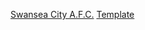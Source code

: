 {{football squad
|name       = 史雲斯球員名單
|teamname   = 斯旺西城足球俱乐部
|title      = -{zh-hans:斯旺西; zh-hk:史雲斯;}-
|bgcolor=white
|textcolor=black
|bordercolor=gold
|list=<div>
<!--{{football squad2 player|no=1|name={{le|史蒂文·班達|Steven Benda|班達}}}}-->
{{football squad2 player|no=2|name=[[瑞恩·本内特|-{zh-hans:本内特; zh-hk:班列特; zh-tw:本內特;}-]]}}
{{football squad2 player|no=3|name={{le|賴恩·曼寧|Ryan Manning|曼寧}}}} 
{{football squad2 player|no=4|name=[[弗林·唐斯|唐斯]]}}
{{football squad2 player|no=5|name={{le|本傑明·卡班戈|Ben Cabango|-{zh-hans:卡班戈;zh-hk:卡班高;zh-tw:卡班戈;}-}}}}
{{football squad2 player|no=6|name=[[傑伊·富爾頓|-{zh-hans:富尔顿;zh-hk:富頓;zh-tw:富爾頓;}-]]}}
{{football squad2 player|no=7|name={{le|科里·史密斯|Korey Smith|史密斯}}}}
{{football squad2 player|no=8|name=[[馬特·格利梅斯|-{zh-hans:格里姆斯;zh-hk:基美斯;zh-tw:格利梅斯;}-]] (c)}}
{{football squad2 player|no=9|name={{le|米高·奧巴菲美|Michael Obafemi|-{zh-hans:奥巴费米;zh-hk:奧巴菲美}-}}}}
{{football squad2 player|no=10|name={{le|奧利維爾·恩查姆|Olivier Ntcham|恩查姆}}}}
{{football squad2 player|no=11|name={{le|摩根·惠特克|Morgan Whittaker|惠特克}}}} 
{{football squad2 player|no=12|name=[[傑米·帕特森|帕特森]]}}
{{football squad2 player|no=13|name={{le|漢內斯·沃爾夫|Hannes Wolf (footballer)|沃爾夫}}}}
{{football squad2 player|no=16|name={{le|布蘭登·庫珀|Brandon Cooper|庫珀}}}} 
{{football squad2 player|no=17|name={{le|尤爾·皮羅|Joël Piroe|-{zh-cn:皮罗;zh-hk:比路爾;zh-tw:皮羅;}-}}}}
{{football squad2 player|no=18|name=[[本·哈默|-{zh-hans:哈默;zh-tw:哈默;zh-hk:夏馬;}-]]}}
{{football squad2 player|no=19|name={{le|迪方吉·魯謝沙|Tivonge Rushesha|魯謝沙}}}}
{{football squad2 player|no=20|name={{le|利安·庫倫|Liam Cullen|-{zh-hans:库伦;zh-hk:古倫;zh-tw:庫倫;}-}}}}
{{football squad2 player|no=21|name={{le|严·德汉达|Yan Dhanda|迪漢達}}}}
{{football squad2 player|no=22|name={{le|喬爾·拉蒂博迭爾|Joel Latibeaudiere|-{zh-hans:拉蒂博迭尔;zh-hk:拿迪比奧戴利;zh-tw:拉蒂博迭爾;}-}}}}
{{football squad2 player|no=23|name={{le|施路斯·克里斯提|Cyrus Christie|-{zh-hans:克里斯蒂;zh-hk:基斯提;zh-hant:克里斯提}-}}}}
{{football squad2 player|no=26|name=[[凯尔·纳顿|-{zh-hans:纳顿;zh-hk:諾頓;zh-tw:納頓;}-]]}}
<!--{{football squad2 player|no=27|name={{le|喬舒亞·古爾德|Josh Gould|古爾德}}}}-->
{{football squad2 player|no=27|name={{le|伊森·萊爾德|Ethan Laird|萊爾德}}}}
{{football squad2 player|no=28|name={{le|利安·華殊|Liam Walsh (footballer)|華殊}}}}
{{football squad2 player|no=33|name={{le|安祖·費雪|Andy Fisher (footballer)|費雪}}}}
{{football squad2 player|no=37|name={{le|丹尼爾·威廉斯|Daniel Williams (footballer, born 2001)|威廉斯}}}}
<!--{{football squad2 player|no=41|name={{le|喬登·加里克|Jordon Garrick|-{zh-hans:加里克;zh-hk:加域克;zh-tw:加里克;}-}}}}-->
{{football squad manager|name=[[罗素·马丁 (足球运动员)|-{zh-hans:马丁;zh-hk:馬田;zh-tw:馬丁;}-]]}}
</div>}}<noinclude>
{{Squad maintenance|update source=https://www.swanseacity.com/teams/swansea-city}}
[[Category:英格兰足球俱乐部名单模板|Swansea City A.F.C.]]
[[Category:史雲斯城足球會|Template]]
</noinclude>